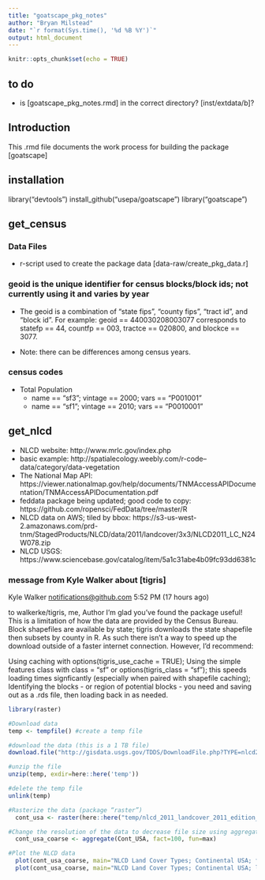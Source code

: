 ```yaml
---
title: "goatscape_pkg_notes"
author: "Bryan Milstead"
date: "`r format(Sys.time(), '%d %B %Y')`"
output: html_document
---
```


```r
knitr::opts_chunk$set(echo = TRUE)
```

## to do
* is [goatscape_pkg_notes.rmd] in the correct directory? [inst/extdata/b]?

## Introduction

This .rmd file documents the work process for building the package [goatscape]

## installation
library("devtools")
install_github("usepa/goatscape")
library("goatscape")

## get_census

### Data Files
* r-script used to create the package data [data-raw/create_pkg_data.r]

### geoid is the unique identifier for census blocks/block ids; not currently using it and varies by year
* The geoid is a combination of "state fips", "county fips", "tract id", and "block id".  For example: geoid == 440030208003077 corresponds to statefp == 44, countfp == 003, tractce == 020800, and blockce == 3077.

* Note: there can be differences among census years.

### census codes
* Total Population
    - name == "sf3"; vintage == 2000; vars == "P001001"
    - name == "sf1"; vintage == 2010; vars == "P0010001"
    
## get_nlcd
* NLCD website: http://www.mrlc.gov/index.php
* basic example: http://spatialecology.weebly.com/r-code--data/category/data-vegetation
* The National Map API: https://viewer.nationalmap.gov/help/documents/TNMAccessAPIDocumentation/TNMAccessAPIDocumentation.pdf
* feddata package being updated; good code to copy: https://github.com/ropensci/FedData/tree/master/R
* NLCD data on AWS; tiled by bbox: https://s3-us-west-2.amazonaws.com/prd-tnm/StagedProducts/NLCD/data/2011/landcover/3x3/NLCD2011_LC_N24W078.zip
* NLCD USGS: https://www.sciencebase.gov/catalog/item/5a1c31abe4b09fc93dd6381c

### message from Kyle Walker about [tigris]

Kyle Walker <notifications@github.com>
5:52 PM (17 hours ago)

to walkerke/tigris, me, Author 
I'm glad you've found the package useful! This is a limitation of how the data are provided by the Census Bureau. Block shapefiles are available by state; tigris downloads the state shapefile then subsets by county in R. As such there isn't a way to speed up the download outside of a faster internet connection. However, I'd recommend:

Using caching with options(tigris_use_cache = TRUE);
Using the simple features class with class = "sf" or options(tigris_class = "sf"); this speeds loading times signficantly (especially when paired with shapefile caching);
Identifying the blocks - or region of potential blocks - you need and saving out as a .rds file, then loading back in as needed.


```r
library(raster)

#Download data
temp <- tempfile() #create a temp file

#download the data (this is a 1 TB file)
download.file("http://gisdata.usgs.gov/TDDS/DownloadFile.php?TYPE=nlcd2011&FNAME=nlcd_2011_landcover_2011_edition_2014_10_10.zip",temp)

#unzip the file
unzip(temp, exdir=here::here('temp'))

#delete the temp file
unlink(temp)

#Rasterize the data (package “raster”)
  cont_usa <- raster(here::here("temp/nlcd_2011_landcover_2011_edition_2014_10_10/nlcd_2011_landcover_2011_edition_2014_10_10.img"))

#Change the resolution of the data to decrease file size using aggregate()
  cont_usa_coarse <- aggregate(Cont_USA, fact=100, fun=max)

#Plot the NLCD data
  plot(cont_usa_coarse, main="NLCD Land Cover Types; Continental USA; full res", legend = FALSE, asp=1)
  plot(cont_usa_coarse, main="NLCD Land Cover Types; Continental USA; lower res", legend = FALSE, asp=1)
  
```




